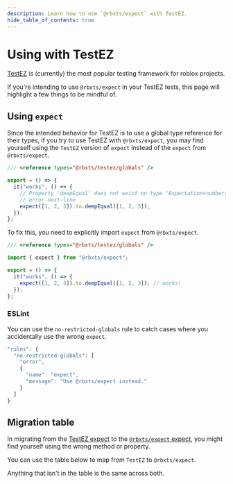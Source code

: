 ```yaml
---
description: Learn how to use `@rbxts/expect` with TestEZ.
hide_table_of_contents: true
---
```


# Using with TestEZ

[TestEZ](https://www.npmjs.com/package/@rbxts/testez) is (currently) the most popular testing framework for roblox
projects.

If you're intending to use `@rbxts/expect` in your TestEZ tests, this page will highlight a few things to be mindful of.

## Using `expect`

Since the intended behavior for TestEZ is to use a global type reference for their types, if you try to use TestEZ with
`@rbxts/expect`, you may find yourself using the `TestEZ` version of `expect` instead of the `expect` from
`@rbxts/expect`.

```ts
/// <reference types="@rbxts/testez/globals" />

export = () => {
  it("works", () => {
    // Property 'deepEqual' does not exist on type 'Expectation<number[]> & CustomMatchers'
    // error-next-line
    expect([1, 2, 3]).to.deepEqual([1, 2, 3]);
  });
};
```

To fix this, you need to explicitly import `expect` from `@rbxts/expect`.

```ts
/// <reference types="@rbxts/testez/globals" />

import { expect } from "@rbxts/expect";

export = () => {
  it("works", () => {
    expect([1, 2, 3]).to.deepEqual([1, 2, 3]); // works!
  });
};
```

### ESLint

You can use the `no-restricted-globals` rule to catch cases where you accidentally use the wrong `expect`.

```ts
"rules": {
  "no-restricted-globals": [
    "error",
    {
      "name": "expect",
      "message": "Use @rbxts/expect instead."
    }
  ]
}
```

## Migration table

In migrating from the [TestEZ expect](https://roblox.github.io/testez/api-reference/#expect) to the
[`@rbxts/expect` expect](api/expect.expect), you might find yourself using the wrong method or property.

You can use the table below to map from `TestEZ` to `@rbxts/expect`.

<TestEZTable />

Anything that isn't in the table is the same across both.
